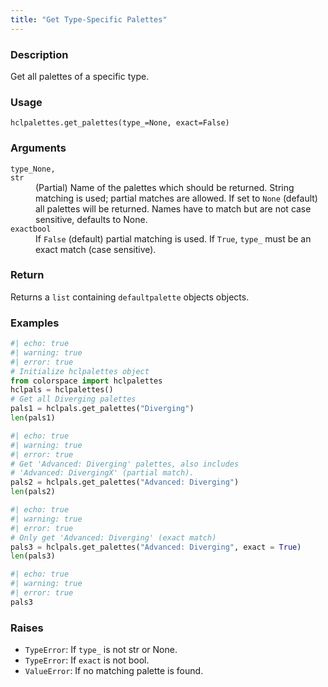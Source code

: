 ```yaml
---
title: "Get Type-Specific Palettes"
---
```


### Description

Get all palettes of a specific type.

### Usage

<pre><code class='language-python'>hclpalettes.get_palettes(type_=None, exact=False)</code></pre>

### Arguments

<dl class="pyp-list param-list">
  <dt style = "white-space: nowrap; font-family: monospace; vertical-align: top">
   <code id="colorspace.palettes.hclpalettes.get_palettes:type_">type_</code><code class="argument-class">None, str</code>
  </dt>
 <dd>(Partial) Name of the palettes which should be returned.
String matching is used; partial matches are allowed.
If set to `None` (default) all palettes will be returned. Names
have to match but are not case sensitive, defaults to None.</dd>
  <dt style = "white-space: nowrap; font-family: monospace; vertical-align: top">
   <code id="colorspace.palettes.hclpalettes.get_palettes:exact">exact</code><code class="argument-class">bool</code>
  </dt>
 <dd>If `False` (default) partial matching is used. If `True`,
`type_` must be an exact match (case sensitive).</dd>
</dl>

### Return

Returns a `list` containing `defaultpalette` objects objects.

### Examples

```python
#| echo: true
#| warning: true
#| error: true
# Initialize hclpalettes object
from colorspace import hclpalettes
hclpals = hclpalettes()
# Get all Diverging palettes
pals1 = hclpals.get_palettes("Diverging")
len(pals1)
```

```python
#| echo: true
#| warning: true
#| error: true
# Get 'Advanced: Diverging' palettes, also includes
# 'Advanced: DivergingX' (partial match).
pals2 = hclpals.get_palettes("Advanced: Diverging")
len(pals2)
```

```python
#| echo: true
#| warning: true
#| error: true
# Only get 'Advanced: Diverging' (exact match)
pals3 = hclpals.get_palettes("Advanced: Diverging", exact = True)
len(pals3)
```

```python
#| echo: true
#| warning: true
#| error: true
pals3
```




### Raises

<ul class="python-raises">
<li><code class="text-warning">TypeError</code>: If `type_` is not str or None.
<li><code class="text-warning">TypeError</code>: If `exact` is not bool.
<li><code class="text-warning">ValueError</code>: If no matching palette is found.
</ul>


